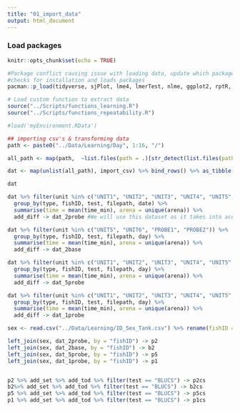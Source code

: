 ```yaml
---
title: "01_import_data"
output: html_document
---
```


### Load packages
```r
knitr::opts_chunk$set(echo = TRUE)

#Package conflict causing issue with loading data, update which packages need to be loaded
#checks for installation and loads packages
pacman::p_load(tidyverse, sjPlot, lme4, lmerTest, nlme, ggplot2, rptR, emmeans, wesanderson)

# Load custom function to extract data 
source("../Scripts/functions_learning.R")
source("../Scripts/functions_repeatability.R")

#load('myEnvironment.RData')
```


```r
## importing csv's & transforming data
path <- paste0("../Data/Learning/Day", 1:16, "/")

all_path <- map(path,  ~list.files(path = .)[str_detect(list.files(path = .), ".csv")] ) %>% map2(.,path,~ paste0(.y, .x))

dat <- map(unlist(all_path), import_csv) %>% bind_rows() %>% as_tibble() %>% group_by(filepath, date, marking, type, test, unit, variable, arena) %>% summarise(total = sum(number), mean = mean(number)) %>% filter(variable == "ZONE_TIMERS") %>% group_by(type, marking, test, unit, filepath, date) %>% summarise(sum_time = sum(total), arena = unique(arena)) %>% arrange(filepath, marking, type, test) %>% mutate(time_min = if_else(type == "BASELINE", sum_time/5, sum_time/1)) %>% add_day %>% add_exp %>% add_zone %>% add_tod %>% add_set %>% mutate(day = as.numeric(day)) %>% rename(fishID = marking)

dat
```

```r
dat %>% filter(unit %in% c("UNIT1", "UNIT2", "UNIT3", "UNIT4", "UNIT5", "UNIT6", "PROBE1", "PROBE2")) %>%
  group_by(type, fishID, test, filepath, date) %>%
  summarise(time = mean(time_min), arena = unique(arena)) %>%
  add_diff -> dat_2probe #We will use this dataset as it takes into acocunt the first 2 mins of the probe period, which the literature says is the most important as fish tend to forget after 2 mins, however we have options below for analysis also

dat %>% filter(unit %in% c("UNIT5", "UNIT6", "PROBE1", "PROBE2")) %>%
  group_by(type, fishID, test, filepath, day) %>%
  summarise(time = mean(time_min), arena = unique(arena)) %>%
  add_diff -> dat_2base

dat %>% filter(unit %in% c("UNIT1", "UNIT2", "UNIT3", "UNIT4", "UNIT5", "UNIT6", "PROBE1", "PROBE2","PROBE3", "PROBE4", "PROBE5")) %>%
  group_by(type, fishID, test, filepath, day) %>%
  summarise(time = mean(time_min), arena = unique(arena)) %>%
  add_diff -> dat_5probe

dat %>% filter(unit %in% c("UNIT1", "UNIT2", "UNIT3", "UNIT4", "UNIT5", "UNIT6", "PROBE1")) %>%
  group_by(type, fishID, test, filepath, day) %>%
  summarise(time = mean(time_min), arena = unique(arena)) %>%
  add_diff -> dat_1probe

sex <- read.csv("../Data/Learning/ID_Sex_Tank.csv") %>% rename(fishID = Fish_ID) %>% rename(sex = Sex)

left_join(sex, dat_2probe, by = "fishID") -> p2
left_join(sex, dat_2base, by = "fishID") -> b2
left_join(sex, dat_5probe, by = "fishID") -> p5
left_join(sex, dat_1probe, by = "fishID") -> p1


p2 %>% add_set %>% add_tod %>% filter(test == "BLUCS") -> p2cs
b2%>% add_set %>% add_tod %>% filter(test == "BLUCS") -> b2cs
p5 %>% add_set %>% add_tod %>% filter(test == "BLUCS") -> p5cs
p1 %>% add_set %>% add_tod %>% filter(test == "BLUCS") -> p1cs
```








